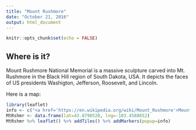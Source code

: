 ---
title: "Mount Rushmore"
date: "October 21, 2016"
output: html_document
---

```{r setup, include=FALSE}
knitr::opts_chunk$set(echo = FALSE)
```

## Where is it?

Mount Rushmore National Memorial is a massive sculpture carved into Mt. Rushmore in the Black Hill region of South Dakota, USA.
It depicts the faces of US presidents Washigton, Jefferson, Roosevelt, and Lincoln.  
  
    
      
Here is a map:

```{r map}
library(leaflet)
info <- c("<a href='https://en.wikipedia.org/wiki/Mount_Rushmore'>Mount Rushmore: 13000 SD-244, Keystone, SD 57751, USA</a>")
MtRshmr <- data.frame(lat=43.8790520, lng=-103.4588652)
MtRshmr %>% leaflet() %>% addTiles() %>% addMarkers(popup=info)
```